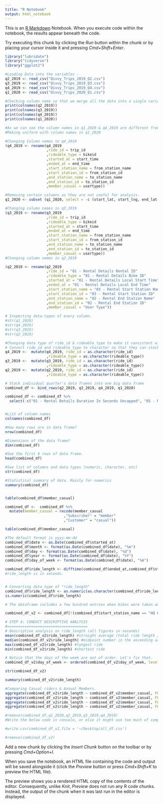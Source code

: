 ```yaml
---
title: "R Notebook"
output: html_notebook
---
```


This is an [R Markdown](http://rmarkdown.rstudio.com) Notebook. When you execute code within the notebook, the results appear beneath the code. 

Try executing this chunk by clicking the *Run* button within the chunk or by placing your cursor inside it and pressing *Cmd+Shift+Enter*. 

```r
library("lubridate")
library("tidyverse")
library("ggplot2")
```

```r
#Loading Data into the variables - 
q2_2019 <- read_csv("Divvy_Trips_2019_Q2.csv")
q3_2019 <- read_csv("Divvy_Trips_2019_Q3.csv")
q4_2019 <- read_csv("Divvy_Trips_2019_Q4.csv")
q1_2020 <- read_csv("Divvy_Trips_2020_Q1.csv")

```

```r
#Checking column name so that we merge all the data into a single variable
print(colnames(q2_2019))
print(colnames(q3_2019))
print(colnames(q4_2019))
print(colnames(q1_2020))

```
```r
#As we can see the column names in q1_2020 & q4_2019 are different from q2_2019 & q3_2019, so we will try to make all the column names uniform,across all the variables, so that we can merge the data.
#Making uniform with column names in q1_2020

#Changing Column names to q4_2019
(q4_2019 <- rename(q4_2019
                   ,ride_id = trip_id
                   ,rideable_type = bikeid 
                   ,started_at = start_time  
                   ,ended_at = end_time  
                   ,start_station_name = from_station_name 
                   ,start_station_id = from_station_id 
                   ,end_station_name = to_station_name 
                   ,end_station_id = to_station_id 
                   ,member_casual = usertype))

#Removing certain columns as they are not useful for analysis.
q1_2020 <- subset (q1_2020, select = -c (start_lat, start_lng, end_lat, end_lng))

#Changing column names in q3_2019
(q3_2019 <- rename(q3_2019
                   ,ride_id = trip_id
                   ,rideable_type = bikeid 
                   ,started_at = start_time  
                   ,ended_at = end_time  
                   ,start_station_name = from_station_name 
                   ,start_station_id = from_station_id 
                   ,end_station_name = to_station_name 
                   ,end_station_id = to_station_id 
                   ,member_casual = usertype))
#Changing column names in q2_2019

(q2_2019 <- rename(q2_2019
                   ,ride_id = "01 - Rental Details Rental ID"
                   ,rideable_type = "01 - Rental Details Bike ID" 
                   ,started_at = "01 - Rental Details Local Start Time"  
                   ,ended_at = "01 - Rental Details Local End Time"  
                   ,start_station_name = "03 - Rental Start Station Name" 
                   ,start_station_id = "03 - Rental Start Station ID"
                   ,end_station_name = "02 - Rental End Station Name" 
                   ,end_station_id = "02 - Rental End Station ID"
                   ,member_casual = "User Type"))
```

```r

# Inspecting data-types of every column.
#str(q1_2020)
#str(q4_2019)
#str(q3_2019)
#str(q2_2019)

#Changing data type of ride_id & rideable_type to make it consistent with q1_2020.
# Convert ride_id and rideable_type to character so that they can stack correctly
q4_2019 <-  mutate(q4_2019, ride_id = as.character(ride_id)
                   ,rideable_type = as.character(rideable_type)) 
q3_2019 <-  mutate(q3_2019, ride_id = as.character(ride_id)
                   ,rideable_type = as.character(rideable_type)) 
q2_2019 <-  mutate(q2_2019, ride_id = as.character(ride_id)
                   ,rideable_type = as.character(rideable_type)) 


```


```r

# Stack individual quarter's data frames into one big data frame
combined_df <- bind_rows(q2_2019, q3_2019, q4_2019, q1_2020)

combined_df <- combined_df %>%  
  select(-c("01 - Rental Details Duration In Seconds Uncapped", "05 - Member Details Member Birthday Year", "Member Gender", tripduration,gender,birthyear))



```

```r
#List of column names
colnames(combined_df)

#How many rows are in data frame?
nrow(combined_df) 

#Dimensions of the data frame?
dim(combined_df)  

#See the first 6 rows of data frame.
head(combined_df)  

#See list of columns and data types (numeric, character, etc)
str(combined_df)  

#Statistical summary of data. Mainly for numerics
summary(combined_df)  



```

```r
table(combined_df$member_casual)
```
```r

combined_df <-  combined_df %>% 
  mutate(member_casual = recode(member_casual
                           ,"Subscriber" = "member"
                           ,"Customer" = "casual"))

```


```r
table(combined_df$member_casual)
```
```r
#The default format is yyyy-mm-dd
combined_df$date <- as.Date(combined_df$started_at) 
combined_df$month <- format(as.Date(combined_df$date), "%m")
combined_df$day <- format(as.Date(combined_df$date), "%d")
combined_df$year <- format(as.Date(combined_df$date), "%Y")
combined_df$day_of_week <- format(as.Date(combined_df$date), "%A")

combined_df$ride_length <- difftime(combined_df$ended_at,combined_df$started_at)
#ride_length is in seconds.

```

```r
 
```
```r
# Converting data type of "ride_length"
combined_df$ride_length <- as.numeric(as.character(combined_df$ride_length))
is.numeric(combined_df$ride_length)

```
```r
# The dataframe includes a few hundred entries when bikes were taken out of docks and checked for quality by Divvy or ride_length was negative

combined_df_v2 <- combined_df[!(combined_df$start_station_name == "HQ QR" | combined_df$ride_length<0),]

```


```r
# STEP 4: CONDUCT DESCRIPTIVE ANALYSIS
#=====================================
# Descriptive analysis on ride_length (all figures in seconds)
mean(combined_df_v2$ride_length) #straight average (total ride length / rides)
median(combined_df_v2$ride_length) #midpoint number in the ascending array of ride lengths
max(combined_df_v2$ride_length) #longest ride
min(combined_df_v2$ride_length) #shortest ride

```
```r
# Notice that the days of the week are out of order. Let's fix that.
combined_df_v2$day_of_week <- ordered(combined_df_v2$day_of_week, levels=c("Sunday", "Monday", "Tuesday", "Wednesday", "Thursday", "Friday", "Saturday"))
```


```r
str(combined_df_v2)

summary(combined_df_v2$ride_length)
```

```r
#Comparing Casual riders & Annual Members.
aggregate(combined_df_v2$ride_length ~ combined_df_v2$member_casual, FUN = mean)
aggregate(combined_df_v2$ride_length ~ combined_df_v2$member_casual, FUN = median)
aggregate(combined_df_v2$ride_length ~ combined_df_v2$member_casual, FUN = max)
aggregate(combined_df_v2$ride_length ~ combined_df_v2$member_casual, FUN = min)

```
```r
#remove(combined_df,q1_2020,q2_2019,q3_2019,q4_2019)
#Write the below code in console, or else it might use too much of computing power.

#write.csv(combined_df_v2,file = '~/Desktop/all_df.csv')

#remove(combined_df_v2)
```


Add a new chunk by clicking the *Insert Chunk* button on the toolbar or by pressing *Cmd+Option+I*.

When you save the notebook, an HTML file containing the code and output will be saved alongside it (click the *Preview* button or press *Cmd+Shift+K* to preview the HTML file). 

The preview shows you a rendered HTML copy of the contents of the editor. Consequently, unlike *Knit*, *Preview* does not run any R code chunks. Instead, the output of the chunk when it was last run in the editor is displayed.

